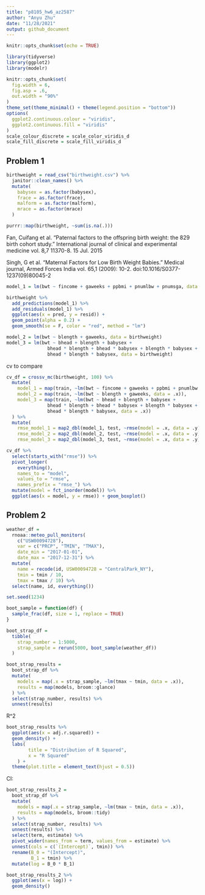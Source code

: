 ```yaml
---
title: "p8105_hw6_az2587"
author: "Anyu Zhu"
date: "11/28/2021"
output: github_document
---
```


```r
knitr::opts_chunk$set(echo = TRUE)

library(tidyverse)
library(ggplot2)
library(modelr)

knitr::opts_chunk$set(
  fig.width = 6,
  fig.asp = .6,
  out.width = "90%"
)
theme_set(theme_minimal() + theme(legend.position = "bottom"))
options(
  ggplot2.continuous.colour = "viridis",
  ggplot2.continuous.fill = "viridis"
)
scale_colour_discrete = scale_color_viridis_d
scale_fill_discrete = scale_fill_viridis_d
```

## Problem 1

```r
birthweight = read_csv("birthweight.csv") %>% 
  janitor::clean_names() %>% 
  mutate(
    babysex = as.factor(babysex),
    frace = as.factor(frace),
    malform = as.factor(malform),
    mrace = as.factor(mrace)
  )

purrr::map(birthweight, ~sum(is.na(.)))
```

Fan, Cuifang et al. “Paternal factors to the offspring birth weight: the 829 birth cohort study.” International journal of clinical and experimental medicine vol. 8,7 11370-8. 15 Jul. 2015

Singh, G et al. “Maternal Factors for Low Birth Weight Babies.” Medical journal, Armed Forces India vol. 65,1 (2009): 10-2. doi:10.1016/S0377-1237(09)80045-2

```r
model_1 = lm(bwt ~ fincome + gaweeks + ppbmi + pnumlbw + pnumsga, data = birthweight)

birthweight %>% 
  add_predictions(model_1) %>% 
  add_residuals(model_1) %>% 
  ggplot(aes(x = pred, y = resid)) +
  geom_point(alpha = 0.2) + 
  geom_smooth(se = F, color = "red", method = "lm")
```

```r
model_2 = lm(bwt ~ blength + gaweeks, data = birthweight)
model_3 = lm(bwt ~ bhead + blength + babysex + 
               bhead * blength + bhead * babysex + blength * babysex + 
               bhead * blength * babysex, data = birthweight)
```

cv to compare

```r
cv_df = crossv_mc(birthweight, 100) %>% 
  mutate(
    model_1 = map(train, ~lm(bwt ~ fincome + gaweeks + ppbmi + pnumlbw + pnumsga, data = .x)),
    model_2 = map(train, ~lm(bwt ~ blength + gaweeks, data = .x)),
    model_3 = map(train, ~lm(bwt ~ bhead + blength + babysex + 
               bhead * blength + bhead * babysex + blength * babysex + 
               bhead * blength * babysex, data = .x))
  ) %>% 
  mutate(
    rmse_model_1 = map2_dbl(model_1, test, ~rmse(model = .x, data = .y)),
    rmse_model_2 = map2_dbl(model_2, test, ~rmse(model = .x, data = .y)),
    rmse_model_3 = map2_dbl(model_3, test, ~rmse(model = .x, data = .y)))

cv_df %>% 
  select(starts_with("rmse")) %>% 
  pivot_longer(
    everything(),
    names_to = "model", 
    values_to = "rmse",
    names_prefix = "rmse_") %>% 
  mutate(model = fct_inorder(model)) %>% 
  ggplot(aes(x = model, y = rmse)) + geom_boxplot()
```

## Problem 2

```r
weather_df = 
  rnoaa::meteo_pull_monitors(
    c("USW00094728"),
    var = c("PRCP", "TMIN", "TMAX"), 
    date_min = "2017-01-01",
    date_max = "2017-12-31") %>%
  mutate(
    name = recode(id, USW00094728 = "CentralPark_NY"),
    tmin = tmin / 10,
    tmax = tmax / 10) %>%
  select(name, id, everything())

set.seed(1234)

boot_sample = function(df) {
  sample_frac(df, size = 1, replace = TRUE)
}

boot_strap_df = 
  tibble(
    strap_number = 1:5000,
    strap_sample = rerun(5000, boot_sample(weather_df))
  )

boot_strap_results = 
  boot_strap_df %>% 
  mutate(
    models = map(.x = strap_sample, ~lm(tmax ~ tmin, data = .x)),
    results = map(models, broom::glance)
  ) %>% 
  select(strap_number, results) %>% 
  unnest(results)
```

R^2

```r
boot_strap_results %>%
  ggplot(aes(x = adj.r.squared)) +
  geom_density() +
  labs(
        title = "Distribution of R Squared",
        x = "R Squared"
    ) +
  theme(plot.title = element_text(hjust = 0.5))
```
CI: 

```r
boot_strap_results_2 = 
  boot_strap_df %>% 
  mutate(
    models = map(.x = strap_sample, ~lm(tmax ~ tmin, data = .x)),
    results = map(models, broom::tidy)
  ) %>% 
  select(strap_number, results) %>% 
  unnest(results) %>% 
  select(term, estimate) %>% 
  pivot_wider(names_from = term, values_from = estimate) %>% 
  unnest(cols = c(`(Intercept)`, tmin)) %>% 
  rename(B_0 = "(Intercept)",
         B_1 = tmin) %>% 
  mutate(log = B_0 * B_1)

boot_strap_results_2 %>% 
  ggplot(aes(x = log)) +
  geom_density()
```


